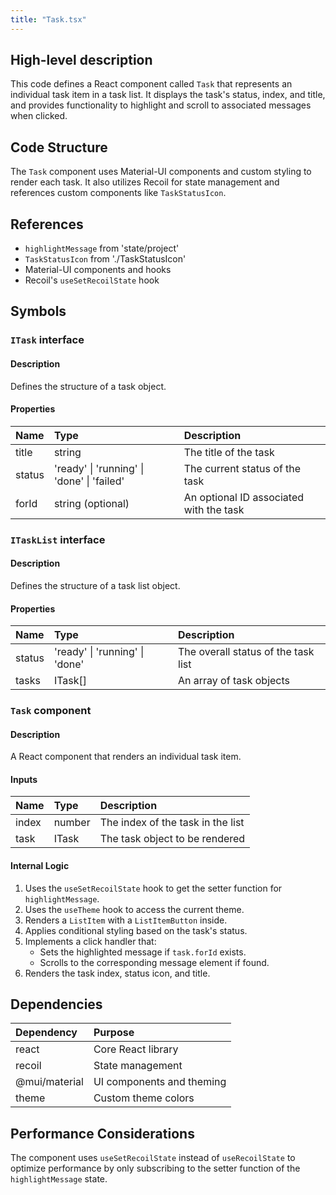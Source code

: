 ```yaml
---
title: "Task.tsx"
---
```


## High-level description
This code defines a React component called `Task` that represents an individual task item in a task list. It displays the task's status, index, and title, and provides functionality to highlight and scroll to associated messages when clicked.

## Code Structure
The `Task` component uses Material-UI components and custom styling to render each task. It also utilizes Recoil for state management and references custom components like `TaskStatusIcon`.

## References
- `highlightMessage` from 'state/project'
- `TaskStatusIcon` from './TaskStatusIcon'
- Material-UI components and hooks
- Recoil's `useSetRecoilState` hook

## Symbols

### `ITask` interface
#### Description
Defines the structure of a task object.

#### Properties
| Name | Type | Description |
|:-----|:-----|:------------|
| title | string | The title of the task |
| status | 'ready' \| 'running' \| 'done' \| 'failed' | The current status of the task |
| forId | string (optional) | An optional ID associated with the task |

### `ITaskList` interface
#### Description
Defines the structure of a task list object.

#### Properties
| Name | Type | Description |
|:-----|:-----|:------------|
| status | 'ready' \| 'running' \| 'done' | The overall status of the task list |
| tasks | ITask[] | An array of task objects |

### `Task` component
#### Description
A React component that renders an individual task item.

#### Inputs
| Name | Type | Description |
|:-----|:-----|:------------|
| index | number | The index of the task in the list |
| task | ITask | The task object to be rendered |

#### Internal Logic
1. Uses the `useSetRecoilState` hook to get the setter function for `highlightMessage`.
2. Uses the `useTheme` hook to access the current theme.
3. Renders a `ListItem` with a `ListItemButton` inside.
4. Applies conditional styling based on the task's status.
5. Implements a click handler that:
   - Sets the highlighted message if `task.forId` exists.
   - Scrolls to the corresponding message element if found.
6. Renders the task index, status icon, and title.

## Dependencies
| Dependency | Purpose |
|:-----------|:--------|
| react | Core React library |
| recoil | State management |
| @mui/material | UI components and theming |
| theme | Custom theme colors |

## Performance Considerations
The component uses `useSetRecoilState` instead of `useRecoilState` to optimize performance by only subscribing to the setter function of the `highlightMessage` state.